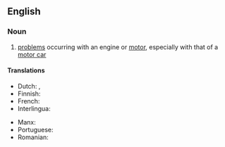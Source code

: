 ==English==

===Noun===
{{en-noun|~}}

# [[problem]]s occurring with an engine or [[motor]], especially with that of a [[motor car]]

====Translations====
{{trans-top|problems occurring with an engine or motor}}
* Dutch: {{t+|nl|motorpech|f}}, {{t|nl|motorpanne|f}}
* Finnish: {{t|fi|moottorivika}}
* French: {{t+|fr|panne|f}}
* Interlingua: {{t|ia|[[panna]] del [[motor]]}}
{{trans-mid}}
* Manx: {{t|gv|anghleashey|m}}
* Portuguese: {{t|pt|[[pane]] do [[motor]]|m}}
* Romanian: {{t|ro|[[pană]] de [[motor]]|f}}
{{trans-bottom}}